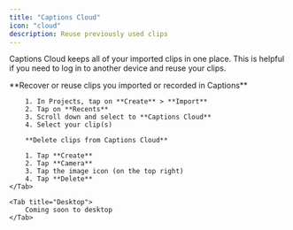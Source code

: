 ```yaml
---
title: "Captions Cloud"
icon: "cloud"
description: Reuse previously used clips
---
```


Captions Cloud keeps all of your imported clips in one place. This is helpful if you need to log in to another device and reuse your clips.

<Tabs>
    <Tab title="iOS">
        **Recover or reuse clips you imported or recorded in Captions**

        1. In Projects, tap on **Create** > **Import**
        2. Tap on **Recents**
        3. Scroll down and select to **Captions Cloud**
        4. Select your clip(s)

        **Delete clips from Captions Cloud**

        1. Tap **Create**
        2. Tap **Camera**
        3. Tap the image icon (on the top right)
        4. Tap **Delete**
    </Tab>

    <Tab title="Desktop">
        Coming soon to desktop
    </Tab>
</Tabs>
